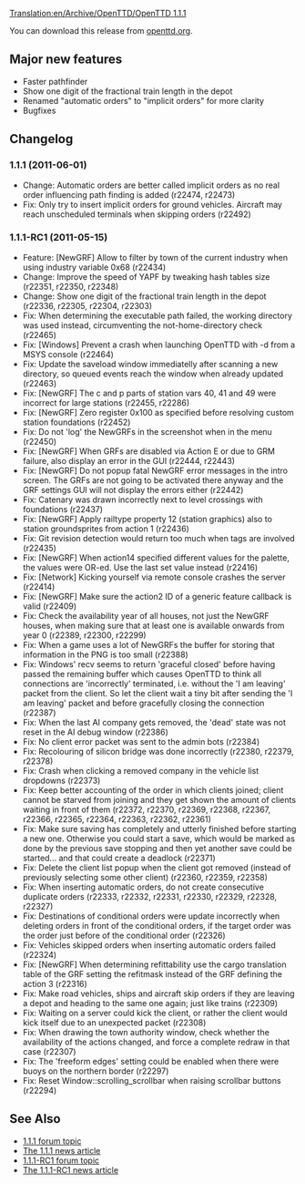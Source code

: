 [[Translation:en/Archive/OpenTTD/OpenTTD 1.1.1]]

{{en/OTTDVersions}}
{{en/release|prev=OpenTTD 1.1.0|next=OpenTTD 1.1.2|date=2011-06-01}}

You can download this release from [http://www.openttd.org/download-stable/1.1.1 openttd.org].

==Major new features==

* Faster pathfinder
* Show one digit of the fractional train length in the depot
* Renamed "automatic orders" to "implicit orders" for more clarity
* Bugfixes

==Changelog==

===1.1.1 (2011-06-01)===

* Change: Automatic orders are better called implicit orders as no real order influencing path finding is added (r22474, r22473)
* Fix: Only try to insert implicit orders for ground vehicles. Aircraft may reach unscheduled terminals when skipping orders {{en/Flyspray|4624}} (r22492)

===1.1.1-RC1 (2011-05-15)===

* Feature: [NewGRF] Allow to filter by town of the current industry when using industry variable 0x68 {{en/Flyspray|4591}} (r22434)
* Change: Improve the speed of YAPF by tweaking hash tables size (r22351, r22350, r22348)
* Change: Show one digit of the fractional train length in the depot (r22336, r22305, r22304, r22303)
* Fix: When determining the executable path failed, the working directory was used instead, circumventing the not-home-directory check {{en/Flyspray|4613}} (r22465)
* Fix: [Windows] Prevent a crash when launching OpenTTD with -d from a MSYS console {{en/Flyspray|4587}} (r22464)
* Fix: Update the saveload window immediatelly after scanning a new directory, so queued events reach the window when already updated {{en/Flyspray|4615}} (r22463)
* Fix: [NewGRF] The c and p parts of station vars 40, 41 and 49 were incorrect for large stations (r22455, r22286)
* Fix: [NewGRF] Zero register 0x100 as specified before resolving custom station foundations (r22452)
* Fix: Do not 'log' the NewGRFs in the screenshot when in the menu {{en/Flyspray|4610}} (r22450)
* Fix: [NewGRF] When GRFs are disabled via Action E or due to GRM failure, also display an error in the GUI (r22444, r22443)
* Fix: [NewGRF] Do not popup fatal NewGRF error messages in the intro screen. The GRFs are not going to be activated there anyway and the GRF settings GUI will not display the errors either (r22442)
* Fix: Catenary was drawn incorrectly next to level crossings with foundations (r22437)
* Fix: [NewGRF] Apply railtype property 12 (station graphics) also to station groundsprites from action 1 (r22436)
* Fix: Git revision detection would return too much when tags are involved (r22435)
* Fix: [NewGRF] When action14 specified different values for the palette, the values were OR-ed. Use the last set value instead (r22416)
* Fix: [Network] Kicking yourself via remote console crashes the server {{en/Flyspray|4606}} (r22414)
* Fix: [NewGRF] Make sure the action2 ID of a generic feature callback is valid (r22409)
* Fix: Check the availability year of all houses, not just the NewGRF houses, when making sure that at least one is available onwards from year 0 {{en/Flyspray|4581}} (r22389, r22300, r22299)
* Fix: When a game uses a lot of NewGRFs the buffer for storing that information in the PNG is too small (r22388)
* Fix: Windows' recv seems to return 'graceful closed' before having passed the remaining buffer which causes OpenTTD to think all connections are 'incorrectly' terminated, i.e. without the 'I am leaving' packet from the client. So let the client wait a tiny bit after sending the 'I am leaving' packet and before gracefully closing the connection {{en/Flyspray|4601}} (r22387)
* Fix: When the last AI company gets removed, the 'dead' state was not reset in the AI debug window {{en/Flyspray|4602}} (r22386)
* Fix: No client error packet was sent to the admin bots {{en/Flyspray|4585}} (r22384)
* Fix: Recolouring of silicon bridge was done incorrectly (r22380, r22379, r22378)
* Fix: Crash when clicking a removed company in the vehicle list dropdowns {{en/Flyspray|4592}} (r22373)
* Fix: Keep better accounting of the order in which clients joined; client cannot be starved from joining and they get shown the amount of clients waiting in front of them (r22372, r22370, r22369, r22368, r22367, r22366, r22365, r22364, r22363, r22362, r22361)
* Fix: Make sure saving has completely and utterly finished before starting a new one. Otherwise you could start a save, which would be marked as done by the previous save stopping and then yet another save could be started... and that could create a deadlock {{en/Flyspray|4596}} (r22371)
* Fix: Delete the client list popup when the client got removed (instead of previously selecting some other client) (r22360, r22359, r22358)
* Fix: When inserting automatic orders, do not create consecutive duplicate orders (r22333, r22332, r22331, r22330, r22329, r22328, r22327)
* Fix: Destinations of conditional orders were update incorrectly when deleting orders in front of the conditional orders, if the target order was the order just before of the conditional order (r22326)
* Fix: Vehicles skipped orders when inserting automatic orders failed (r22324)
* Fix: [NewGRF] When determining refittability use the cargo translation table of the GRF setting the refitmask instead of the GRF defining the action 3 (r22316)
* Fix: Make road vehicles, ships and aircraft skip orders if they are leaving a depot and heading to the same one again; just like trains (r22309)
* Fix: Waiting on a server could kick the client, or rather the client would kick itself due to an unexpected packet {{en/Flyspray|4574}} (r22308)
* Fix: When drawing the town authority window, check whether the availability of the actions changed, and force a complete redraw in that case (r22307)
* Fix: The 'freeform edges' setting could be enabled when there were buoys on the northern border {{en/Flyspray|4580}} (r22297)
* Fix: Reset Window::scrolling_scrollbar when raising scrollbar buttons {{en/Flyspray|4571}} (r22294)

==See Also==

*[http://www.tt-forums.net/viewtopic.php?f=29&t=54903 1.1.1 forum topic]
*[http://www.openttd.org/en/news/149 The 1.1.1 news article]
*[http://www.tt-forums.net/viewtopic.php?f=29&t=54534 1.1.1-RC1 forum topic]
*[http://www.openttd.org/en/news/148 The 1.1.1-RC1 news article]